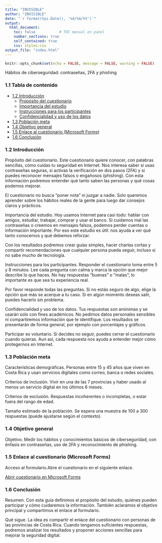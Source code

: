 ```yaml
---
title: "INVISIBLE"
author: "INVISIBLE"
date: "`r format(Sys.Date(), '%d/%m/%Y')`"
output:
  html_document:
    toc: false           # TOC manual en panel
    number_sections: true
    self_contained: true
    css: styles.css
output_file: "index.html"
---
```


```r
knitr::opts_chunk$set(echo = FALSE, message = FALSE, warning = FALSE)
```
<!-- Banner --> <div class="title-banner"> <div class="title-line">Hábitos de ciberseguridad: contraseñas, 2FA y phishing</div> </div>

<h3 class="sec-title">1.1 Tabla de contenido</h3> <div class="panel toc-panel"> <ul> <li><a href="#intro">1.2 Introducción</a> <ul> <li><a href="#proposito">Propósito del cuestionario</a></li> <li><a href="#importancia">Importancia del estudio</a></li> <li><a href="#instrucciones">Instrucciones para los participantes</a></li> <li><a href="#confidencialidad">Confidencialidad y uso de los datos</a></li> </ul> </li> <li><a href="#poblacion">1.3 Población meta</a></li> <li><a href="#objetivo">1.4 Objetivo general</a></li> <li><a href="#forms">1.5 Enlace al cuestionario (Microsoft Forms)</a></li> <li><a href="#conclusion">1.6 Conclusión</a></li> </ul> </div> <!-- ===== Introducción ===== --> <div id="intro"></div> <h3 class="sec-title">1.2 Introducción</h3> <div id="proposito"></div> <div class="panel verde"> <p><span class="para-title">Propósito del cuestionario.</span> Este cuestionario quiere conocer, con palabras sencillas, cómo cuidas tu seguridad en Internet. Nos interesa saber si usas contraseñas seguras, si activas la verificación en dos pasos (2FA) y si puedes reconocer mensajes falsos o engañosos (phishing). Con esta información podremos entender qué tanto saben las personas y qué cosas podemos mejorar.</p> <p>El cuestionario no busca “poner nota” ni juzgar a nadie. Solo queremos aprender sobre los hábitos reales de la gente para luego dar consejos claros y prácticos.</p> </div> <div id="importancia"></div> <div class="panel verde"> <p><span class="para-title">Importancia del estudio.</span> Hoy usamos Internet para casi todo: hablar con amigos, estudiar, trabajar, comprar y usar el banco. Si cuidamos mal las contraseñas o creemos en mensajes falsos, podemos perder cuentas o información importante. Por eso este estudio es útil: nos ayuda a ver qué tanto conocemos y qué debemos reforzar.</p> <p>Con los resultados podremos crear guías simples, hacer charlas cortas y compartir recomendaciones que cualquier persona pueda seguir, incluso si no sabe mucho de tecnología.</p> </div> <div id="instrucciones"></div> <div class="panel verde"> <p><span class="para-title">Instrucciones para los participantes.</span> Responder el cuestionario toma entre 5 y 8 minutos. Lee cada pregunta con calma y marca la opción que mejor describe lo que haces. No hay respuestas “buenas” o “malas”; lo importante es que sea tu experiencia real.</p> <p>Por favor responde todas las preguntas. Si no estás seguro de algo, elige la opción que más se acerque a tu caso. Si en algún momento deseas salir, puedes hacerlo sin problema.</p> </div> <div id="confidencialidad"></div> <div class="panel verde"> <p><span class="para-title">Confidencialidad y uso de los datos.</span> Tus respuestas son anónimas y se usarán solo con fines académicos. No pedimos datos personales sensibles ni compartiremos información que te identifique. Los resultados se presentarán de forma general, por ejemplo con porcentajes y gráficos.</p> <p>Participar es voluntario. Si decides no seguir, puedes cerrar el cuestionario cuando quieras. Aun así, cada respuesta nos ayuda a entender mejor cómo protegernos en Internet.</p> </div> <!-- ===== Población meta ===== --> <div id="poblacion"></div> <h3 class="sec-title">1.3 Población meta</h3> <div class="panel rosa"> <p><span class="para-title">Características demográficas.</span> Personas entre 15 y 45 años que viven en Costa Rica y usan servicios digitales como correo, banca o redes sociales.</p> <p><span class="para-title">Criterios de inclusión.</span> Vivir en una de las 7 provincias y haber usado al menos un servicio digital en los últimos 6 meses.</p> <p><span class="para-title">Criterios de exclusión.</span> Respuestas incoherentes o incompletas, o estar fuera del rango de edad.</p> <p><span class="para-title">Tamaño estimado de la población.</span> Se espera una muestra de 100 a 300 respuestas (puede ajustarse según el contexto).</p> </div> <!-- ===== Objetivo general ===== --> <div id="objetivo"></div> <h3 class="sec-title">1.4 Objetivo general</h3> <div class="panel gris"> <p><span class="para-title">Objetivo.</span> Medir los hábitos y conocimientos básicos de ciberseguridad, con énfasis en contraseñas, uso de 2FA y reconocimiento de phishing.</p> </div> <!-- ===== Forms ===== --> <div id="forms"></div> <h3 class="sec-title">1.5 Enlace al cuestionario (Microsoft Forms)</h3> <div class="panel azul"> <p><span class="para-title">Acceso al formulario.</span>Abre el cuestionario en el siguiente enlace</em>.</p> <p><a class="btn-forms" href="https://docs.google.com/forms/d/e/1FAIpQLSdELmNND7QQC1g73LnAnAOb1L9ljyD8LKap8v5MzLueKbS04w/viewform?usp=sharing&ouid=114897232277671284131" target="_blank" rel="noopener">Abrir cuestionario en Microsoft Forms</a></p> </div> <!-- ===== Conclusión ===== --> <div id="conclusion"></div> <h3 class="sec-title">1.6 Conclusión</h3> <div class="panel gris"> <p><span class="para-title">Resumen.</span> Con esta guía definimos el propósito del estudio, quiénes pueden participar y cómo cuidaremos la información. También aclaramos el objetivo principal y compartimos el enlace al formulario.</p> <p><span class="para-title">Qué sigue.</span> La idea es compartir el enlace del cuestionario con personas de las provincias de Costa Rica. Cuando tengamos suficientes respuestas, podremos analizar los resultados y proponer acciones sencillas para mejorar la seguridad digital.</p> </div> <!-- Scroll suave EN LA MISMA PÁGINA para los enlaces del panel TOC --> <script> (function () { var OFFSET = 110; // altura del banner para compensar document.addEventListener('click', function (e) { var a = e.target.closest('.toc-panel a[href^="#"]'); if (!a) return; e.preventDefault(); var id = a.getAttribute('href').slice(1); var el = document.getElementById(id); if (!el) return; var y = el.getBoundingClientRect().top + window.pageYOffset - OFFSET; window.scrollTo({ top: y, behavior: 'smooth' }); }); window.addEventListener('load', function () { if (location.hash) { var el = document.getElementById(location.hash.slice(1)); if (el) { var y = el.getBoundingClientRect().top + window.pageYOffset - OFFSET; window.scrollTo(0, y); } } }); })(); </script>